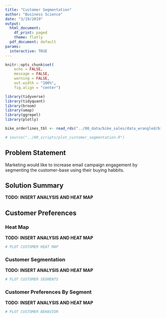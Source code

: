 ```yaml
---
title: "Customer Segmentation"
author: "Business Science"
date: "3/19/2019"
output:
  html_document:
    df_print: paged
    theme: flatly
  pdf_document: default
params:
  interactive: TRUE
---
```



```r
knitr::opts_chunk$set(
    echo = FALSE,
    message = FALSE,
    warning = FALSE,
    out.width = "100%",
    fig.align = "center")
```

```r
library(tidyverse)
library(tidyquant)
library(broom)
library(umap)
library(ggrepel)
library(plotly)
```

```r
bike_orderlines_tbl <- read_rds("../00_data/bike_sales/data_wrangled/bike_orderlines.rds")
```

```r
# source("../00_scripts/plot_customer_segmentation.R")
```


## Problem Statement

Marketing would like to increase email campaign engagement by segmenting the customer-base using their buying habbits. 

## Solution Summary

__TODO: INSERT ANALYSIS AND HEAT MAP__


## Customer Preferences

### Heat Map

__TODO: INSERT ANALYSIS AND HEAT MAP__

```r
# PLOT CUSTOMER HEAT MAP

```

### Customer Segmentation

__TODO: INSERT ANALYSIS AND HEAT MAP__

```r
# PLOT CUSTOMER SEGMENTS

```


### Customer Preferences By Segment

__TODO: INSERT ANALYSIS AND HEAT MAP__

```r
# PLOT CUSTOMER BEHAVIOR

```

